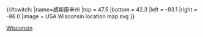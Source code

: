 {{#switch:{{{1}}}
|name=威斯康辛州
|top = 47.5
|bottom = 42.3
|left = -93.1
|right = -86.0
|image = USA Wisconsin location map.svg
}}<noinclude>{{Location map/Info}}
{{Documentation}}
[[Category:美國地理位置圖模板|Wisconsin]]
</noinclude>